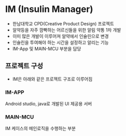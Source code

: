 
# IM (Insulin Manager)

- 한남대학교 CPD(Creative Product Design) 프로젝트
- 알약등을 자주 깜빡하는 어르신들을 위한 알림 약통 1차 개발
- 이미 많은 개발이 이루어져 알약에서 인슐린으로 변경
- 인슐린을 투여해야 하는 시간을 설정하고 알리는 기능
- IM-App 및 MAIN-MCU 부분을 담당

## 프로젝트 구성

- IM은 아래와 같은 프로젝트 구조로 이루어짐

<FileTree>
  <FileTree.Folder name="IM" defaultOpen>
    <FileTree.File name="IM-App" />
    <FileTree.File name="MAIN-MCU" />
  </FileTree.Folder>
</FileTree>

### IM-APP

Android studio, java로 개발된 UI 제공용 서버

### MAIN-MCU

IM 케이스의 메인로직을 수행하는 부분
